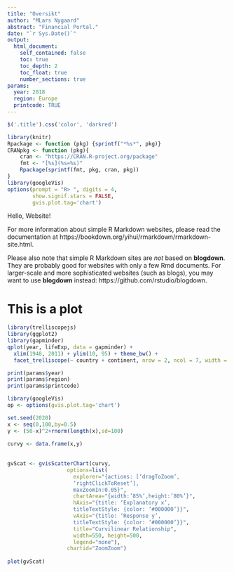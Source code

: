 ```yaml
---
title: "Oversikt"
author: "MLars Nygaard"
abstract: "Financial Portal."
date: "`r Sys.Date()`"
output:
  html_document:
    self_contained: false 
    toc: true
    toc_depth: 2
    toc_float: true
    number_sections: true
params:
  year: 2018
  region: Europe
  printcode: TRUE
---
```


```js
$('.title').css('color', 'darkred')
```

```r
library(knitr)
Rpackage <- function (pkg) {sprintf("*%s*", pkg)}
CRANpkg <- function (pkg){
    cran <- "https://CRAN.R-project.org/package"
    fmt <- "[%s](%s=%s)"
    Rpackage(sprintf(fmt, pkg, cran, pkg))
}
library(googleVis)
options(prompt = "R> ", digits = 4, 
        show.signif.stars = FALSE,
        gvis.plot.tag='chart')
```

Hello, Website!

For more information about simple R Markdown websites, please read the documentation at https://bookdown.org/yihui/rmarkdown/rmarkdown-site.html.

Please also note that simple R Markdown sites are _not_ based on **blogdown**. They are probably good for websites with only a few Rmd documents. For larger-scale and more sophisticated websites (such as blogs), you may want to use **blogdown** instead: https://github.com/rstudio/blogdown.

<script src="javascript.js"></script>




# This is a plot
```r
library(trelliscopejs)
library(ggplot2)
library(gapminder)
qplot(year, lifeExp, data = gapminder) +
  xlim(1948, 2011) + ylim(10, 95) + theme_bw() +
  facet_trelliscope(~ country + continent, nrow = 2, ncol = 7, width = 300, path = ".")
```

```r
print(params$year)
print(params$region)
print(params$printcode)
```

```r
library(googleVis)
op <- options(gvis.plot.tag='chart')

set.seed(2020)
x <- seq(0,100,by=0.5)
y <- (50-x)^2+rnorm(length(x),sd=100)
 
curvy <- data.frame(x,y)
 
 
gvScat <- gvisScatterChart(curvy,
                   options=list(
                     explorer="{actions: [‘dragToZoom’,
                     ‘rightClickToReset’],
                     maxZoomIn:0.05}",
                     chartArea="{width:’85%’,height:’80%’}",
                     hAxis="{title: ‘Explanatory x’,
                     titleTextStyle: {color: ‘#000000’}}",
                     vAxis="{title: ‘Response y’,
                     titleTextStyle: {color: ‘#000000’}}",
                     title="Curvilinear Relationship",
                     width=550, height=500,
                     legend="none"),
                   chartid="ZoomZoom")
 
plot(gvScat)
```

